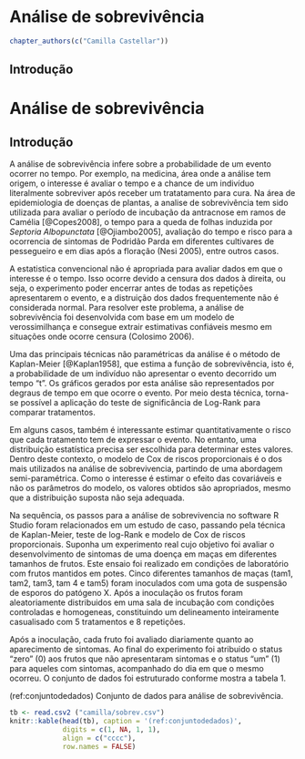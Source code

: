# Análise de sobrevivência

```r
chapter_authors(c("Camilla Castellar"))
```

## Introdução

# Análise de sobrevivência


## Introdução 

A análise de sobrevivência infere sobre a probabilidade de um evento ocorrer no tempo. Por exemplo, na medicina, área onde a análise tem origem, o interesse é avaliar o tempo e a chance de um indivíduo literalmente sobreviver após receber um tratatamento para cura. Na área de epidemiologia de doenças de plantas, a analise de sobrevivência tem sido utilizada para avaliar o período de incubação da antracnose em ramos de Camélia [@Copes2008],  o tempo para a queda de folhas induzida por *Septoria Albopunctata* [@Ojiambo2005], avaliação do tempo e risco para a ocorrencia de sintomas de Podridão Parda em diferentes cultivares de pessegueiro e em dias após a floração (Nesi 2005), entre outros casos.  

A estatistica convencional não é apropriada para avaliar dados em que o interesse é o tempo. Isso ocorre devido a censura dos dados à direita, ou seja, o experimento poder encerrar antes de todas as repetições apresentarem o evento, e a distruição dos dados frequentemente não é considerada normal. Para resolver este problema, a análise de sobrevivência foi desenvolvida com base em um modelo de verossimilhança e consegue extrair estimativas confiáveis mesmo em situações onde ocorre censura (Colosimo 2006).

Uma das principais técnicas não paramétricas da análise é o método de Kaplan-Meier [@Kaplan1958], que estima a função de sobrevivência, isto é, a probabilidade de um indivíduo não apresentar o evento decorrido um tempo "t". Os gráficos gerados por esta análise são representados por degraus de tempo em que ocorre o evento. Por meio desta técnica, torna-se possível a aplicação do teste de significância de Log-Rank para comparar tratamentos. 

Em alguns casos, também é interessante estimar quantitativamente o risco que cada tratamento tem de expressar o evento. No entanto, uma distribuição estatística precisa ser escolhida para determinar estes valores.  Dentro deste contexto, o modelo de Cox de riscos proporcionais é o dos mais utilizados na análise de sobrevivencia, partindo de uma abordagem semi-paramétrica. Como o interesse é estimar o efeito das covariáveis e não os parâmetros do modelo, os valores obtidos são apropriados, mesmo que a distribuição suposta não seja adequada. 


Na sequência, os passos para a análise de sobrevivencia no software R Studio foram relacionados em um estudo de caso, passando pela técnica de Kaplan-Meier, teste de log-Rank e modelo de Cox de riscos proporcionais. Suponha um experimento real cujo objetivo foi avaliar o desenvolvimento de sintomas de uma doença em maças em diferentes tamanhos de frutos. Este ensaio foi realizado em condições de laboratório com frutos mantidos em potes. Cinco diferentes tamanhos de maças (tam1, tam2, tam3, tam 4 e tam5) foram inoculados com uma gota de suspensão de esporos do patógeno X. Após a inoculação os frutos foram aleatoriamente distribuidos em uma sala de incubação com condições controladas e homogeneas, constituindo um delineamento inteiramente casualisado com 5 tratamentos e 8 repetições. 

Após a inoculação, cada fruto foi avaliado diariamente quanto ao aparecimento de sintomas. Ao final do experimento foi atribuido o status "zero" (0) aos frutos que não apresentaram sintomas e o status "um" (1) para aqueles com sintomas, acompanhado do dia em que o mesmo ocorreu. O conjunto de dados foi estruturado conforme mostra a tabela 1. 



(ref:conjuntodedados) Conjunto de dados para análise de sobrevivência.

```r
tb <- read.csv2 ("camilla/sobrev.csv")
knitr::kable(head(tb), caption = '(ref:conjuntodedados)',
             digits = c(1, NA, 1, 1),
             align = c("cccc"),
             row.names = FALSE)
```




